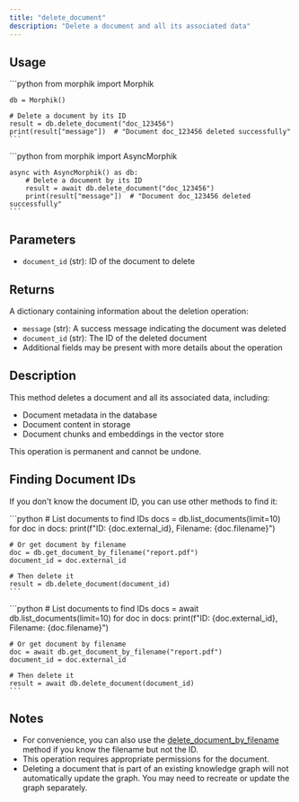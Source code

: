 ```yaml
---
title: "delete_document"
description: "Delete a document and all its associated data"
---
```


## Usage

<Tabs>
  <Tab title="Sync">
    ```python
    from morphik import Morphik
    
    db = Morphik()
    
    # Delete a document by its ID
    result = db.delete_document("doc_123456")
    print(result["message"])  # "Document doc_123456 deleted successfully"
    ```
  </Tab>
  
  <Tab title="Async">
    ```python
    from morphik import AsyncMorphik
    
    async with AsyncMorphik() as db:
        # Delete a document by its ID
        result = await db.delete_document("doc_123456")
        print(result["message"])  # "Document doc_123456 deleted successfully"
    ```
  </Tab>
</Tabs>

## Parameters

- `document_id` (str): ID of the document to delete

## Returns

A dictionary containing information about the deletion operation:
- `message` (str): A success message indicating the document was deleted
- `document_id` (str): The ID of the deleted document
- Additional fields may be present with more details about the operation

## Description

This method deletes a document and all its associated data, including:
- Document metadata in the database
- Document content in storage
- Document chunks and embeddings in the vector store

This operation is permanent and cannot be undone.

## Finding Document IDs

If you don't know the document ID, you can use other methods to find it:

<Tabs>
  <Tab title="Sync">
    ```python
    # List documents to find IDs
    docs = db.list_documents(limit=10)
    for doc in docs:
        print(f"ID: {doc.external_id}, Filename: {doc.filename}")
        
    # Or get document by filename
    doc = db.get_document_by_filename("report.pdf")
    document_id = doc.external_id
    
    # Then delete it
    result = db.delete_document(document_id)
    ```
  </Tab>
  
  <Tab title="Async">
    ```python
    # List documents to find IDs
    docs = await db.list_documents(limit=10)
    for doc in docs:
        print(f"ID: {doc.external_id}, Filename: {doc.filename}")
        
    # Or get document by filename
    doc = await db.get_document_by_filename("report.pdf")
    document_id = doc.external_id
    
    # Then delete it
    result = await db.delete_document(document_id)
    ```
  </Tab>
</Tabs>

## Notes

- For convenience, you can also use the [delete_document_by_filename](/python-sdk/delete_document_by_filename) method if you know the filename but not the ID.
- This operation requires appropriate permissions for the document.
- Deleting a document that is part of an existing knowledge graph will not automatically update the graph. You may need to recreate or update the graph separately.